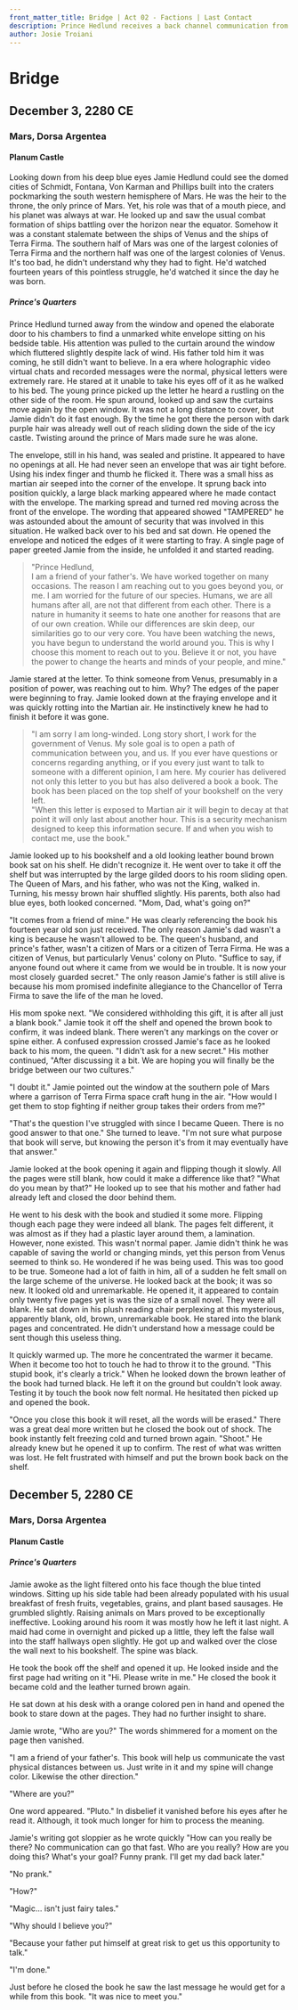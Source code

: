 ```yaml
---
front_matter_title: Bridge | Act 02 - Factions | Last Contact
description: Prince Hedlund receives a back channel communication from Senator Pace, in an attempt to create a calmer future.
author: Josie Troiani
---
```


# Bridge

## December 3, 2280 CE

### Mars, Dorsa Argentea

#### Planum Castle

Looking down from his deep blue eyes Jamie Hedlund could see the domed cities of Schmidt, Fontana, Von Karman and Phillips built into the craters pockmarking the south western hemisphere of Mars. He was the heir to the throne, the only prince of Mars. Yet, his role was that of a mouth piece, and his planet was always at war. He looked up and saw the usual combat formation of ships battling over the horizon near the equator. Somehow it was a constant stalemate between the ships of Venus and the ships of Terra Firma. The southern half of Mars was one of the largest colonies of Terra Firma and the northern half was one of the largest colonies of Venus. It's too bad, he didn't understand why they had to fight. He'd watched fourteen years of this pointless struggle, he'd watched it since the day he was born.

##### Prince's Quarters

Prince Hedlund turned away from the window and opened the elaborate door to his chambers to find a unmarked white envelope sitting on his bedside table. His attention was pulled to the curtain around the window which fluttered slightly despite lack of wind. His father told him it was coming, he still didn't want to believe. In a era where holographic video virtual chats and recorded messages were the normal, physical letters were extremely rare. He stared at it unable to take his eyes off of it as he walked to his bed. The young prince picked up the letter he heard a rustling on the other side of the room. He spun around, looked up and saw the curtains move again by the open window. It was not a long distance to cover, but Jamie didn't do it fast enough. By the time he got there the person with dark purple hair was already well out of reach sliding down the side of the icy castle. Twisting around the prince of Mars made sure he was alone.

The envelope, still in his hand, was sealed and pristine. It appeared to have no openings at all. He had never seen an envelope that was air tight before. Using his index finger and thumb he flicked it. There was a small hiss as martian air seeped into the corner of the envelope. It sprung back into position quickly, a large black marking appeared where he made contact with the envelope. The marking spread and turned red moving across the front of the envelope. The wording that appeared showed "TAMPERED" he was astounded about the amount of security that was involved in this situation. He walked back over to his bed and sat down. He opened the envelope and noticed the edges of it were starting to fray. A single page of paper greeted Jamie from the inside, he unfolded it and started reading.

> "Prince Hedlund,  
I am a friend of your father's. We have worked together on many occasions. The reason I am reaching out to you goes beyond you, or me. I am worried for the future of our species. Humans, we are all humans after all, are not that different from each other. There is a nature in humanity it seems to hate one another for reasons that are of our own creation. While our differences are skin deep, our similarities go to our very core. You have been watching the news, you have begun to understand the world around you. This is why I choose this moment to reach out to you. Believe it or not, you have the power to change the hearts and minds of your people, and mine."

Jamie stared at the letter. To think someone from Venus, presumably in a position of power, was reaching out to him. Why? The edges of the paper were beginning to fray. Jamie looked down at the fraying envelope and it was quickly rotting into the Martian air. He instinctively knew he had to finish it before it was gone.

> "I am sorry I am long-winded. Long story short, I work for the government of Venus. My sole goal is to open a path of communication between you, and us. If you ever have questions or concerns regarding anything, or if you every just want to talk to someone with a different opinion, I am here. My courier has delivered not only this letter to you but has also delivered a book a book. The book has been placed on the top shelf of your bookshelf on the very left.  
"When this letter is exposed to Martian air it will begin to decay at that point it will only last about another hour. This is a security mechanism designed to keep this information secure. If and when you wish to contact me, use the book."  

Jamie looked up to his bookshelf and a old looking leather bound brown book sat on his shelf. He didn't recognize it. He went over to take it off the shelf but was interrupted by the large gilded doors to his room sliding open. The Queen of Mars, and his father, who was not the King, walked in. Turning, his messy brown hair shuffled slightly. His parents, both also had blue eyes, both looked concerned. "Mom, Dad, what's going on?"  

"It comes from a friend of mine." He was clearly referencing the book his fourteen year old son just received. The only reason Jamie's dad wasn't a king is because he wasn't allowed to be. The queen's husband, and prince's father, wasn't a citizen of Mars or a citizen of Terra Firma. He was a citizen of Venus, but particularly Venus' colony on Pluto. "Suffice to say, if anyone found out where it came from we would be in trouble. It is now your most closely guarded secret." The only reason Jamie's father is still alive is because his mom promised indefinite allegiance to the Chancellor of Terra Firma to save the life of the man he loved.

His mom spoke next. "We considered withholding this gift, it is after all just a blank book." Jamie took it off the shelf and opened the brown book to confirm, it was indeed blank. There weren't any markings on the cover or spine either. A confused expression crossed Jamie's face as he looked back to his mom, the queen. "I didn't ask for a new secret." His mother continued, "After discussing it a bit. We are hoping you will finally be the bridge between our two cultures."

"I doubt it." Jamie pointed out the window at the southern pole of Mars where a garrison of Terra Firma space craft hung in the air. "How would I get them to stop fighting if neither group takes their orders from me?"

"That's the question I've struggled with since I became Queen. There is no good answer to that one." She turned to leave. "I'm not sure what purpose that book will serve, but knowing the person it's from it may eventually have that answer."

Jamie looked at the book opening it again and flipping though it slowly. All the pages were still blank, how could it make a difference like that? "What do you mean by that?" He looked up to see that his mother and father had already left and closed the door behind them.

He went to his desk with the book and studied it some more. Flipping though each page they were indeed all blank. The pages felt different, it was almost as if they had a plastic layer around them, a lamination. However, none existed. This wasn't normal paper. Jamie didn't think he was capable of saving the world or changing minds, yet this person from Venus seemed to think so. He wondered if he was being used. This was too good to be true. Someone had a lot of faith in him, all of a sudden he felt small on the large scheme of the universe. He looked back at the book; it was so new. It looked old and unremarkable. He opened it, it appeared to contain only twenty five pages yet is was the size of a small novel. They were all blank. He sat down in his plush reading chair perplexing at this mysterious, apparently blank, old, brown, unremarkable book. He stared into the blank pages and concentrated. He didn't understand how a message could be sent though this useless thing.

It quickly warmed up. The more he concentrated the warmer it became. When it become too hot to touch he had to throw it to the ground. "This stupid book, it's clearly a trick." When he looked down the brown leather of the book had turned black. He left it on the ground but couldn't look away. Testing it by touch the book now felt normal. He hesitated then picked up and opened the book.

"Once you close this book it will reset, all the words will be erased." There was a great deal more written but he closed the book out of shock. The book instantly felt freezing cold and turned brown again. "Shoot." He already knew but he opened it up to confirm. The rest of what was written was lost. He felt frustrated with himself and put the brown book back on the shelf.

## December 5, 2280 CE

### Mars, Dorsa Argentea

#### Planum Castle

##### Prince's Quarters

Jamie awoke as the light filtered onto his face though the blue tinted windows. Sitting up his side table had been already populated with his usual breakfast of fresh fruits, vegetables, grains, and plant based sausages. He grumbled slightly. Raising animals on Mars proved to be exceptionally ineffective. Looking around his room it was mostly how he left it last night. A maid had come in overnight and picked up a little, they left the false wall into the staff hallways open slightly. He got up and walked over the close the wall next to his bookshelf. The spine was black.

He took the book off the shelf and opened it up. He looked inside and the first page had writing on it "Hi. Please write in me." He closed the book it became cold and the leather turned brown again.

He sat down at his desk with a orange colored pen in hand and opened the book to stare down at the pages. They had no further insight to share.

Jamie wrote, "Who are you?" The words shimmered for a moment on the page then vanished.

"I am a friend of your father's. This book will help us communicate the vast physical distances between us. Just write in it and my spine will change color. Likewise the other direction."

"Where are you?"

One word appeared. "Pluto." In disbelief it vanished before his eyes after he read it. Although, it took much longer for him to process the meaning.

Jamie's writing got sloppier as he wrote quickly "How can you really be there? No communication can go that fast. Who are you really? How are you doing this? What's your goal? Funny prank. I'll get my dad back later."

"No prank."

"How?"

"Magic... isn't just fairy tales."

"Why should I believe you?"

"Because your father put himself at great risk to get us this opportunity to talk."

"I'm done."

Just before he closed the book he saw the last message he would get for a while from this book. "It was nice to meet you."

